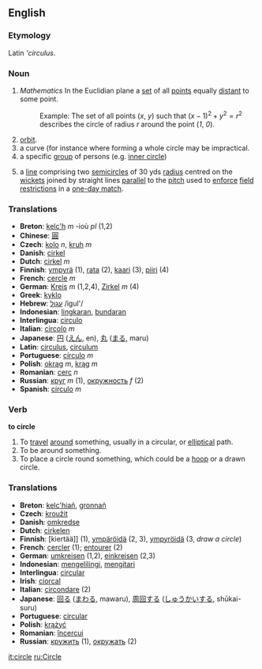 ==English==

===Etymology===

Latin '''circulus''.

===Noun===

# ''Mathematics'' In the Euclidian plane a [[set]] of all [[point]]s equally [[distant]] to some point. 
#: Example: The set of all points (''x'', ''y'') such that <math> (x-1)^2 + y^2 = r^2 </math> describes the circle of radius ''r'' around the point (''1'', ''0'').
# [[orbit]]. 
# a curve (for instance where forming a whole circle may be impractical.
# a specific [[group]] of persons (e.g. [[inner circle]])
# {{Cricket}} a [[line]] comprising two [[semicircle]]s of 30 yds [[radius]] centred on the [[wicket]]s joined by straight lines [[parallel]] to the [[pitch]] used to [[enforce]] [[field restrictions]] in a [[one-day match]].

=== Translations ===
*'''Breton''': [[kelc'h]] ''m'' -ioù ''pl'' (1,2)
*'''Chinese''': [[圓]]
*'''Czech''': [[kolo]] ''n'', [[kruh]] ''m''
*'''Danish''': [[cirkel]]
*'''Dutch''': [[cirkel]] ''m''
*'''Finnish''': [[ympyrä]] (1), [[rata#Finnish|rata]] (2), [[kaari]] (3), [[piiri]] (4)
*'''French''': [[cercle]] ''m''
*'''German''': [[Kreis]] ''m'' (1,2,4), [[Zirkel]] ''m'' (4)
*'''Greek''': [[kyklo]]
*'''Hebrew''': [[:he:עגול|עגול]] /igul'/
*'''Indonesian''': [[lingkar|lingkaran]], [[bundar|bundaran]]
*'''Interlingua''': [[circulo]]
*'''Italian''': [[circolo]] ''m''
*'''Japanese''': [[円]] ([[えん]], en), [[丸]] ([[まる]], maru)
*'''Latin''': [[circulus]], [[circulum]]
*'''Portuguese''': [[círculo]] ''m''
*'''Polish''': [[okrąg]] ''m'', [[krąg]] ''m''
*'''Romanian''': [[cerc]] ''n''
*'''Russian''': [[круг]] ''m'' (1), [[окружность]] ''f'' (2)
*'''Spanish''': [[círculo]] ''m''

=== Verb ===

'''to circle'''

#To [[travel]] [[around]] something, usually in a circular, or [[elliptical]] path.
#To be around something.
#To place a circle round something, which could be a [[hoop]] or a drawn circle.

=== Translations ===
*'''Breton''': [[kelc'hiañ]], [[gronnañ]]
*'''Czech''': [[kroužit]]
*'''Danish''': [[omkredse]]
*'''Dutch''': [[cirkelen]]
*'''Finnish''': [kiertää]] (1), [[ympäröidä]] (2, 3), [[ympyröidä]] (3, ''draw a circle'')
*'''French''': [[cercler]] (1); [[entourer]] (2)
*'''German''': [[umkreisen]] (1,2), [[einkreisen]] (2,3)
*'''Indonesian''': [[keliling|mengelilingi]], [[kitar|mengitari]]
*'''Interlingua''': [[circular]]
*'''Irish''': [[ciorcal]]
*'''Italian''': [[circondare]] (2)
*'''Japanese''': [[回る]] ([[まわる]], mawaru), [[周回]]する ([[しゅうかい]]する, shūkai-suru)
*'''Portuguese''': [[circular]]
*'''Polish''': [[krążyć]]
*'''Romanian''': [[încercui]]
*'''Russian''': [[кружить]] (1), [[окружать]] (2)

[[it:circle]]
[[ru:Circle]]